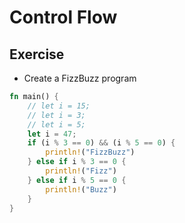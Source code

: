 # Control Flow

## Exercise

- Create a FizzBuzz program

```rust
fn main() {
    // let i = 15;
    // let i = 3;
    // let i = 5;
    let i = 47;
    if (i % 3 == 0) && (i % 5 == 0) {
        println!("FizzBuzz")
    } else if i % 3 == 0 {
        println!("Fizz")
    } else if i % 5 == 0 {
        println!("Buzz")
    }
}
```
